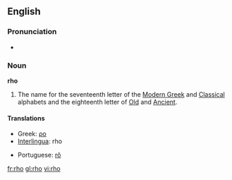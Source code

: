 {{letter_disp2|pi|[[image:Greek_uc_rho.png|31px]][[image:Greek_lc_rho.png|27px]] |sigma|ρο|Ρ|ρ}}
==English==
===Pronunciation===
*{{audio|en-us-rho.ogg|Audio (US)}}

===Noun===
'''rho'''
# The name for the seventeenth letter of the [[Modern Greek]] and [[Classical Greek|Classical]] alphabets and the eighteenth letter of [[Old Greek|Old]] and [[Ancient Greek|Ancient]].

==== Translations ====
{{top}}
*Greek: [[ρο]] {{m}}
*[[Interlingua]]: rho
{{mid}}
*Portuguese: [[rô]] {{m}}
{{bottom}}

[[fr:rho]]
[[gl:rho]]
[[vi:rho]]